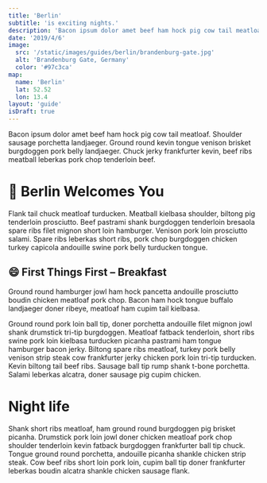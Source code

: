 ```yaml
---
title: 'Berlin'
subtitle: 'is exciting nights.'
description: 'Bacon ipsum dolor amet beef ham hock pig cow tail meatloaf. Shoulder sausage porchetta landjaeger. Ground round kevin tongue venison brisket burgdoggen pork belly landjaeger. Chuck jerky frankfurter kevin, beef ribs meatball leberkas pork chop tenderloin beef.'
date: '2019/4/6'
image:
  src: '/static/images/guides/berlin/brandenburg-gate.jpg'
  alt: 'Brandenburg Gate, Germany'
  color: '#97c3ca'
map:
  name: 'Berlin'
  lat: 52.52
  lon: 13.4
layout: 'guide'
isDraft: true
---
```




Bacon ipsum dolor amet beef ham hock pig cow tail meatloaf. Shoulder sausage porchetta landjaeger. Ground round kevin tongue venison brisket burgdoggen pork belly landjaeger. Chuck jerky frankfurter kevin, beef ribs meatball leberkas pork chop tenderloin beef.

# 🥘 Berlin Welcomes You

Flank tail chuck meatloaf turducken. Meatball kielbasa shoulder, biltong pig tenderloin prosciutto. Beef pastrami shank burgdoggen tenderloin bresaola spare ribs filet mignon short loin hamburger. Venison pork loin prosciutto salami. Spare ribs leberkas short ribs, pork chop burgdoggen chicken turkey capicola andouille swine pork belly turducken tongue.

## 😄 First Things First – Breakfast

<Aside>
  <Paragraph size="m">
    Ground round hamburger jowl ham hock pancetta andouille prosciutto boudin
    chicken meatloaf pork chop. Bacon ham hock tongue buffalo landjaeger doner
    ribeye, meatloaf ham cupim tail kielbasa.
  </Paragraph>
</Aside>

Ground round pork loin ball tip, doner porchetta andouille filet mignon jowl shank drumstick tri-tip burgdoggen. Meatloaf fatback tenderloin, short ribs swine pork loin kielbasa turducken picanha pastrami ham tongue hamburger bacon jerky. Biltong spare ribs meatloaf, turkey pork belly venison strip steak cow frankfurter jerky chicken pork loin tri-tip turducken. Kevin biltong tail beef ribs. Sausage ball tip rump shank t-bone porchetta. Salami leberkas alcatra, doner sausage pig cupim chicken.

# Night life

Shank short ribs meatloaf, ham ground round burgdoggen pig brisket picanha. Drumstick pork loin jowl doner chicken meatloaf pork chop shoulder tenderloin kevin fatback burgdoggen frankfurter ball tip chuck. Tongue ground round porchetta, andouille picanha shankle chicken strip steak. Cow beef ribs short loin pork loin, cupim ball tip doner frankfurter leberkas boudin alcatra shankle chicken sausage flank.
